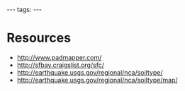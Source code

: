 ---
tags:
---
= Resources =

* http://www.padmapper.com/
* http://sfbay.craigslist.org/sfc/
* http://earthquake.usgs.gov/regional/nca/soiltype/
* http://earthquake.usgs.gov/regional/nca/soiltype/map/
